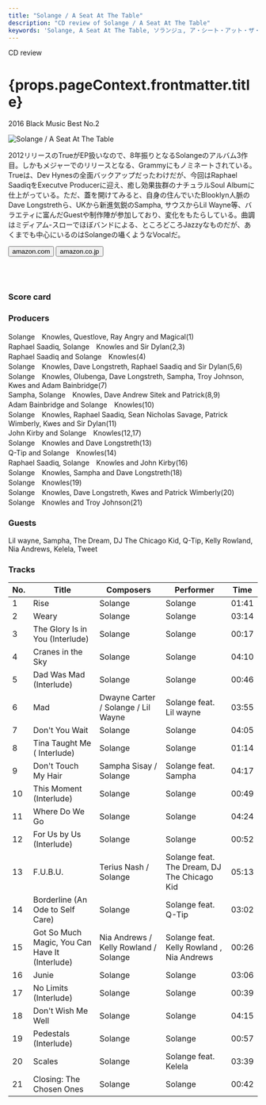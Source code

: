 ```yaml
---
title: "Solange / A Seat At The Table"
description: "CD review of Solange / A Seat At The Table"
keywords: 'Solange, A Seat At The Table, ソランジュ, ア・シート・アット・ザ・テーブル'
---
```





<p className="largeP">CD review</p>
<h1 className="h1--no--margin">{props.pageContext.frontmatter.title}</h1>
<p className="largeP"><Link to="/best50/2016/">2016 Black Music Best No.2</Link></p>

<Row  className="image-card-group">
	<Column colMd={"3"} colLg={"4"} noGutterMdLeft="">
       <ImageCard>

![Solange / A Seat At The Table](../../images/cd/solange3L.jpg) 

</ImageCard>
	</Column>
	<Column colMd={"4"} colLg={"8"} noGutterMdLeft="">
	<p>
	2012リリースのTrueがEP扱いなので、8年振りとなるSolangeのアルバム3作目。しかもメジャーでのリリースとなる、Grammyにもノミネートされている。Trueは、Dev Hynesの全面バックアップだったわけだが、今回はRaphael SaadiqをExecutve Producerに迎え、癒し効果抜群のナチュラルSoul Albumに仕上がっている。ただ、蓋を開けてみると、自身の住んでいたBlooklyn人脈のDave Longstrethら、UKから新進気鋭のSampha, サウスからLil Wayne等、バラエティに富んだGuestや制作陣が参加しており、変化をもたらしている。曲調はミディアム-スローでほぼバンドによる、ところどころJazzyなものだが、あくまでも中心にいるのはSolangeの囁くようなVocalだ。
	</p>
	<div>
	  <Button href="https://amzn.to/31wTAhL" kind="primary" size="small" renderIcon={ArrowUpRight24}>
      amazon.com
    </Button>
    <Button href="https://amzn.to/31ytCu9" kind="secondary" size="small" renderIcon={ArrowUpRight24}>
      amazon.co.jp
    </Button>
	</div>
	<a href="https://geo.music.apple.com/jp/album/a-seat-at-the-table/1159507212?mt=1&app=music&ls=1&at=11lcug" style="display:inline-block;overflow:hidden;background:url(https://linkmaker.itunes.apple.com/ja-jp/lockup.svg?releaseDate=2016-09-30&kind=album&bubble=apple_music&style=mono-black) no-repeat;width:180px;height:45px;"></a>
	<a href="https://geo.music.apple.com/jp/album/a-seat-at-the-table/1159507212?app=itunes&at=11lcug" style="display:inline-block;overflow:hidden;background:url(https://linkmaker.itunes.apple.com/ja-jp/badge-lrg.svg?releaseDate=2016-09-30T00:00:00Z&kind=album&bubble=itunes_music) no-repeat;width:140px;height:45px;"></a>
	</Column>
</Row>
<Row >
	<Column colMd={"4"} colLg={"4"} noGutterMdLeft="">
<div>
    <h3>Score card</h3>
	<SliderJS1 value="5" />
    <SliderJS2 value="2" />
	<SliderJS3 value="1" />
    <SliderJS4 value="9" />
</div>
</Column>
<Column colMd={"8"} colLg={"8"} noGutterMdLeft="">
<div>
<h3>Producers</h3>
<p>
Solange　Knowles, Questlove, Ray Angry and Magical(1)
<br/>Raphael Saadiq, Solange　Knowles and Sir Dylan(2,3)
<br/>Raphael Saadiq and Solange　Knowles(4)
<br/>Solange　Knowles, Dave Longstreth, Raphael Saadiq and Sir Dylan(5,6)
<br/>Solange　Knowles, Olubenga, Dave Longstreth, Sampha, Troy Johnson, Kwes and Adam Bainbridge(7)
<br/>Sampha, Solange　Knowles, Dave Andrew Sitek and Patrick(8,9)
<br/>Adam Bainbridge and Solange　Knowles(10)
<br/>Solange　Knowles, Raphael Saadiq, Sean Nicholas Savage, Patrick Wimberly, Kwes and Sir Dylan(11)
<br/>John Kirby and Solange　Knowles(12,17)
<br/>Solange　Knowles and Dave Longstreth(13)
<br/>Q-Tip and Solange　Knowles(14)
<br/>Raphael Saadiq, Solange　Knowles and John Kirby(16)
<br/>Solange　Knowles, Sampha and Dave Longstreth(18)
<br/>Solange　Knowles(19)
<br/>Solange　Knowles, Dave Longstreth, Kwes and Patrick Wimberly(20)
<br/>Solange　Knowles and Troy Johnson(21)
</p>
<h3>Guests</h3>
<p>
Lil wayne, Sampha, The Dream, DJ The Chicago Kid, Q-Tip, Kelly Rowland, Nia Andrews, Kelela, Tweet
</p>
</div>
</Column>
</Row>

<h3>Tracks</h3>

| No. |	 Title                                         |	 Composers                         |	 Performer                               | Time	 |
| --- |	---------------------------------------------- | ------------------------------------- | ------------------------------------------- | ----- |
| 1	  |	Rise                                           | Solange                               | Solange                                     | 01:41 |
| 2	  |	Weary                                          | Solange                               | Solange                                     | 03:14 |
| 3	  |	The Glory Is in You (Interlude)                | Solange                               | Solange                                     | 00:17 |
| 4	  |	Cranes in the Sky                              | Solange                               | Solange                                     | 04:10 |
| 5	  |	Dad Was Mad (Interlude)                        | Solange                               | Solange                                     | 00:46 |
| 6	  |	Mad                                            | Dwayne Carter / Solange / Lil Wayne   | Solange feat. Lil wayne                     | 03:55 |
| 7	  |	Don't You Wait                                 | Solange                               | Solange                                     | 04:05 |
| 8	  |	Tina Taught Me ( Interlude)                    | Solange                               | Solange                                     | 01:14 |
| 9	  |	Don't Touch My Hair                            | Sampha Sisay / Solange                | Solange feat. Sampha                        | 04:17 |
| 10  |	This Moment (Interlude)                        | Solange                               | Solange                                     | 00:49 |
| 11  |	Where Do We Go                                 | Solange                               | Solange                                     | 04:24 |
| 12  |	For Us by Us (Interlude)                       | Solange                               | Solange                                     | 00:52 |
| 13  |	F.U.B.U.                                       | Terius Nash / Solange                 | Solange feat. The Dream, DJ The Chicago Kid | 05:13 |
| 14  |	Borderline (An Ode to Self Care)               | Solange                               | Solange feat. Q-Tip                         | 03:02 |
| 15  |	Got So Much Magic, You Can Have It (Interlude) | Nia Andrews / Kelly Rowland / Solange | Solange feat. Kelly Rowland , Nia Andrews   | 00:26 |
| 16  |	Junie                                          | Solange                               | Solange                                     | 03:06 |
| 17  |	No Limits (Interlude)                          | Solange                               | Solange                                     | 00:39 |
| 18  |	Don't Wish Me Well                             | Solange                               | Solange                                     | 04:15 |
| 19  |	Pedestals (Interlude)                          | Solange                               | Solange                                     | 00:57 |
| 20  |	Scales                                         | Solange                               | Solange feat. Kelela                        | 03:39 |
| 21  |	Closing: The Chosen Ones                       | Solange                               | Solange                                     | 00:42 |

<Row>
<Column colMd={3} colLg={3} noGutterMdLeft>
<Review1 />
</Column>
</Row>